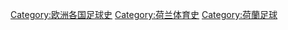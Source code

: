 [[Category:欧洲各国足球史|Category:欧洲各国足球史]]
[[Category:荷兰体育史|Category:荷兰体育史]]
[[Category:荷蘭足球|Category:荷蘭足球]]